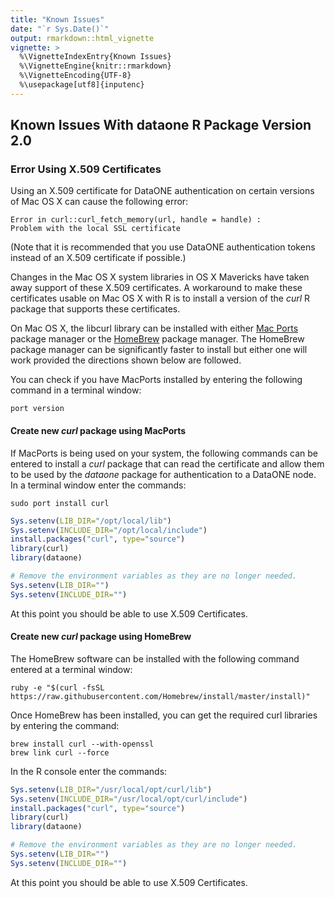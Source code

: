 ```yaml
---
title: "Known Issues"
date: "`r Sys.Date()`"
output: rmarkdown::html_vignette
vignette: >
  %\VignetteIndexEntry{Known Issues}
  %\VignetteEngine{knitr::rmarkdown}
  %\VignetteEncoding{UTF-8}
  %\usepackage[utf8]{inputenc}
---
```


## Known Issues With dataone R Package Version 2.0
### Error Using X.509 Certificates 

Using an X.509 certificate for DataONE authentication on certain versions of Mac OS X can cause the following error:

```
Error in curl::curl_fetch_memory(url, handle = handle) : 
Problem with the local SSL certificate 
```  

(Note that it is recommended that you use DataONE authentication tokens instead of an X.509 certificate if possible.)

Changes in the Mac OS X system libraries in OS X Mavericks have taken away support of these X.509 certificates.
A workaround to make these certificates usable on Mac OS X with R is to install a version of the *curl* R package
that supports these certificates. 

On Mac OS X, the libcurl library can be installed with either [Mac Ports](https://www.macports.org) package manager
or the [HomeBrew](http://brew.sh) package manager. The HomeBrew package manager can be significantly faster to install
but either one will work provided the directions shown below are followed.

You can check if you have MacPorts installed by entering the following command in a terminal window:

```
port version
```

#### Create new *curl* package using MacPorts
If MacPorts is being used on your system, the following commands can be entered to install a *curl* package
that can read the certificate and allow them to be used by the *dataone* package for authentication
to a DataONE node. In a terminal window enter the commands:

```
sudo port install curl
```

```r
Sys.setenv(LIB_DIR="/opt/local/lib")
Sys.setenv(INCLUDE_DIR="/opt/local/include")
install.packages("curl", type="source")
library(curl)
library(dataone)

# Remove the environment variables as they are no longer needed.
Sys.setenv(LIB_DIR="")
Sys.setenv(INCLUDE_DIR="")
```

At this point you should be able to use X.509 Certificates.

#### Create new *curl* package using HomeBrew
The HomeBrew software can be installed with the following command entered at a terminal window:

```
ruby -e "$(curl -fsSL https://raw.githubusercontent.com/Homebrew/install/master/install)"
```

Once HomeBrew has been installed, you can get the required curl libraries by entering the command:

```
brew install curl --with-openssl
brew link curl --force
```

In the R console enter the commands:

```r
Sys.setenv(LIB_DIR="/usr/local/opt/curl/lib")
Sys.setenv(INCLUDE_DIR="/usr/local/opt/curl/include")
install.packages("curl", type="source")
library(curl)
library(dataone)

# Remove the environment variables as they are no longer needed.
Sys.setenv(LIB_DIR="")
Sys.setenv(INCLUDE_DIR="")
```
At this point you should be able to use X.509 Certificates.
